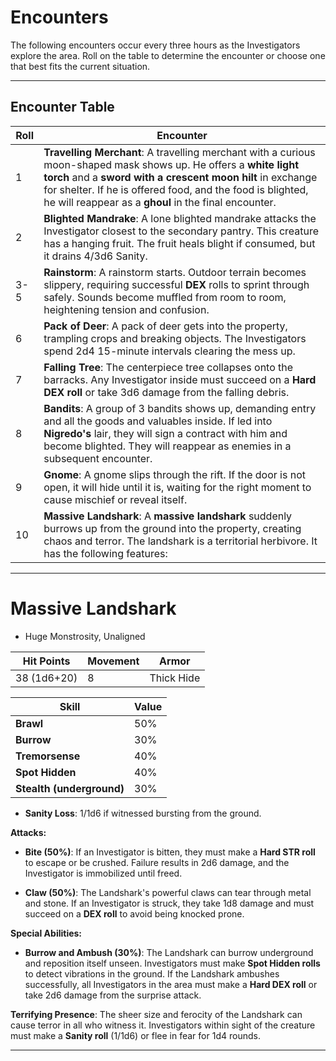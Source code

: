 # **Encounters**

The following encounters occur every three hours as the Investigators explore the area. Roll on the table to determine the encounter or choose one that best fits the current situation.

---

## **Encounter Table**

| **Roll** | **Encounter**                                                                                                                                                                                                                                                                                          |
| -------- | ------------------------------------------------------------------------------------------------------------------------------------------------------------------------------------------------------------------------------------------------------------------------------------------------------ |
| 1        | **Travelling Merchant**: A travelling merchant with a curious moon-shaped mask shows up. He offers a **white light torch** and a **sword with a crescent moon hilt** in exchange for shelter. If he is offered food, and the food is blighted, he will reappear as a **ghoul** in the final encounter. |
| 2        | **Blighted Mandrake**: A lone blighted mandrake attacks the Investigator closest to the secondary pantry. This creature has a hanging fruit. The fruit heals blight if consumed, but it drains 4/3d6 Sanity.                                                                                           |
| 3-5      | **Rainstorm**: A rainstorm starts. Outdoor terrain becomes slippery, requiring successful **DEX** rolls to sprint through safely. Sounds become muffled from room to room, heightening tension and confusion.                                                                                          |
| 6        | **Pack of Deer**: A pack of deer gets into the property, trampling crops and breaking objects. The Investigators spend 2d4 15-minute intervals clearing the mess up.                                                                                                                                   |
| 7        | **Falling Tree**: The centerpiece tree collapses onto the barracks. Any Investigator inside must succeed on a **Hard DEX roll** or take 3d6 damage from the falling debris.                                                                                                                            |
| 8        | **Bandits**: A group of 3 bandits shows up, demanding entry and all the goods and valuables inside. If led into **Nigredo's** lair, they will sign a contract with him and become blighted. They will reappear as enemies in a subsequent encounter.                                                   |
| 9        | **Gnome**: A gnome slips through the rift. If the door is not open, it will hide until it is, waiting for the right moment to cause mischief or reveal itself.                                                                                                                                         |
| 10       | **Massive Landshark**: A **massive landshark** suddenly burrows up from the ground into the property, creating chaos and terror. The landshark is a territorial herbivore. It has the following features:                                                                                              |

---

# **Massive Landshark**

- Huge Monstrosity, Unaligned

| **Hit Points** | **Movement** | **Armor**  |
| -------------- | ------------ | ---------- |
| 38 (1d6+20)    | 8            | Thick Hide |

| **Skill**                 | **Value** |
| ------------------------- | --------- |
| **Brawl**                 | 50%       |
| **Burrow**                | 30%       |
| **Tremorsense**           | 40%       |
| **Spot Hidden**           | 40%       |
| **Stealth (underground)** | 30%       |

- **Sanity Loss**: 1/1d6 if witnessed bursting from the ground.

**Attacks:**

- **Bite (50%)**: If an Investigator is bitten, they must make a **Hard STR roll** to escape or be crushed. Failure results in 2d6 damage, and the Investigator is immobilized until freed.

- **Claw (50%)**: The Landshark's powerful claws can tear through metal and stone. If an Investigator is struck, they take 1d8 damage and must succeed on a **DEX roll** to avoid being knocked prone.

**Special Abilities:**

- **Burrow and Ambush (30%)**: The Landshark can burrow underground and reposition itself unseen. Investigators must make **Spot Hidden rolls** to detect vibrations in the ground. If the Landshark ambushes successfully, all Investigators in the area must make a **Hard DEX roll** or take 2d6 damage from the surprise attack.

**Terrifying Presence**: The sheer size and ferocity of the Landshark can cause terror in all who witness it. Investigators within sight of the creature must make a **Sanity roll** (1/1d6) or flee in fear for 1d4 rounds.

---
